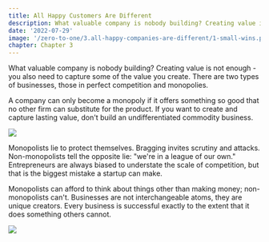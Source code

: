 ```yaml
---
title: All Happy Customers Are Different 
description: What valuable company is nobody building? Creating value is not enough - you also need to capture some of the value you create. There are two types of businesses, those in perfect competition and monopolies.  
date: '2022-07-29'
image: '/zero-to-one/3.all-happy-companies-are-different/1-small-wins.png'
chapter: Chapter 3
---
```


What valuable company is nobody building? Creating value is not enough - you also need to capture some of the value you create. There are two types of businesses, those in perfect competition and monopolies. 

A company can only become a monopoly if it offers something so good that no other firm can substitute for the product. If you want to create and capture lasting value, don't build an undifferentiated commodity business. 

<div className="flex flex-col items-center mt-8 mb-8 md:mt-12 md:mb-12">
  <Image src="/zero-to-one/3.all-happy-companies-are-different/1-small-wins.png" width={600} height={360}/>
</div>

Monopolists lie to protect themselves. Bragging invites scrutiny and attacks. Non-monopolists tell the opposite lie: "we're in a league of our own." Entrepreneurs are always biased to understate the scale of competition, but that is the biggest mistake a startup can make. 

Monopolists can afford to think about things other than making money; non-monopolists can't. Businesses are not interchangeable atoms, they are unique creators. Every business is successful exactly to the extent that it does something others cannot. 

<div className="flex flex-col items-center mt-8 mb-8 md:mt-12 md:mb-12">
  <Image src="/zero-to-one/3.all-happy-companies-are-different/2-monopolies.png" width={600} height={360}/>
</div>